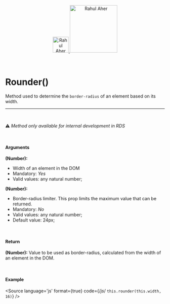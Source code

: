 
<Meta title="Utils/Methods/Rounder()"/>

<div align="center" style={{display: 'flex'}}>
    <a href="https://rahulaher.netlify.app">
        <img src="../../../img/logo/glyph-black-colored.svg" alt="Rahul Aher logo" width="50" />
        <img src="../../../img/logo/word-black-colored.svg" alt="Rahul Aher" width="150" />
    </a>
</div>

<br />
<br />

# Rounder()

Method used to determine the `border-radius` of an element based on its width.

<hr />
<br />

⚠️ *Method only available for internal development in RDS*

<br />

#### Arguments

**(Number):**
- Width of an element in the DOM
- Mandatory: *Yes*
- Valid values: any natural number;

**(Number):**
- Border-radius limiter. This prop limits the maximum value that can be returned.
- Mandatory: *No*
- Valid values: any natural number;
- Default value: 24px;

<br />

#### Return

**(Number):** Value to be used as border-radius, calculated from the width of an element in the DOM.

<br />

#### Example

<Story name="Rounder">
</Story>

<Source
  language='js'
  format={true}
  code={/*js*/ `
  this.rounder(this.width, 16)
`}
/>
